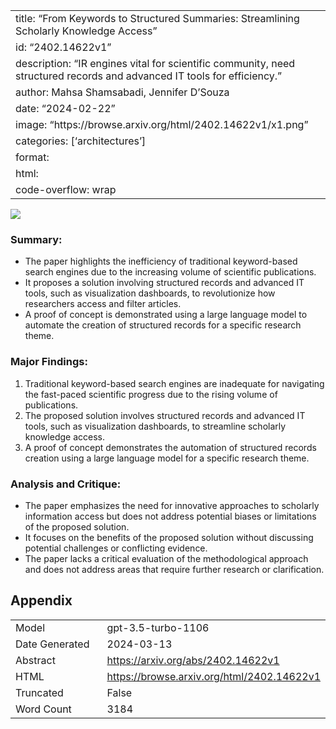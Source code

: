 
---
title: "From Keywords to Structured Summaries: Streamlining Scholarly Knowledge Access"
id: "2402.14622v1"
description: "IR engines vital for scientific community, need structured records and advanced IT tools for efficiency."
author: Mahsa Shamsabadi, Jennifer D'Souza
date: "2024-02-22"
image: "https://browse.arxiv.org/html/2402.14622v1/x1.png"
categories: ['architectures']
format:
  html:
    code-overflow: wrap
---

![](https://browse.arxiv.org/html/2402.14622v1/x1.png)

### Summary:
- The paper highlights the inefficiency of traditional keyword-based search engines due to the increasing volume of scientific publications.
- It proposes a solution involving structured records and advanced IT tools, such as visualization dashboards, to revolutionize how researchers access and filter articles.
- A proof of concept is demonstrated using a large language model to automate the creation of structured records for a specific research theme.

### Major Findings:
1. Traditional keyword-based search engines are inadequate for navigating the fast-paced scientific progress due to the rising volume of publications.
2. The proposed solution involves structured records and advanced IT tools, such as visualization dashboards, to streamline scholarly knowledge access.
3. A proof of concept demonstrates the automation of structured records creation using a large language model for a specific research theme.

### Analysis and Critique:
- The paper emphasizes the need for innovative approaches to scholarly information access but does not address potential biases or limitations of the proposed solution.
- It focuses on the benefits of the proposed solution without discussing potential challenges or conflicting evidence.
- The paper lacks a critical evaluation of the methodological approach and does not address areas that require further research or clarification.

## Appendix

|          |          |
|----------|----------|
| Model     | gpt-3.5-turbo-1106       |
| Date Generated     | 2024-03-13       |
| Abstract | [https://arxiv.org/abs/2402.14622v1](https://arxiv.org/abs/2402.14622v1)        |
| HTML     | [https://browse.arxiv.org/html/2402.14622v1](https://browse.arxiv.org/html/2402.14622v1)       |
| Truncated       | False       |
| Word Count       | 3184       |
